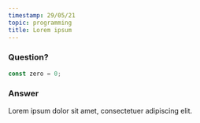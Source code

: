 ```yaml
---
timestamp: 29/05/21
topic: programming
title: Lorem ipsum
---
```


### Question?

```javascript
const zero = 0;
```

### Answer

Lorem ipsum dolor sit amet, consectetuer adipiscing elit.
